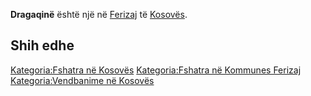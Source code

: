 {{Fshat në 
 | Emri                = Dragaqinë
 | EmriAlt                = 
 | NAME_SHORT_FORM=      
 | NAME_GENERIC=      
 | NAME_SORT_NAME_RO=      DRAGAQINE
 | FULL_NAME_RO = Dragaqinë
 | FULL_NAME_ND_RO=Dragaqine
 | SORT_NAME_RG=DRAGAQINE
 | FULL_NAME_RG=Dragaqinë
 | FULL_NAME_ND_RG=Dragaqine
 | SRP_NAME_SHORT_FORM=      
 | SRP_NAME_GENERIC=      
 | SRP_NAME_SORT_NAME_RO=      
 | SRP_FULL_NAME_RO = 
 | SRP_FULL_NAME_ND_RO=
 | SRP_SORT_NAME_RG=
 | SRP_FULL_NAME_RG=
 | SRP_FULL_NAME_ND_RG=
 | Emri (Rasa dhanore) = 
 | Figura              = 
 | Shteti              = Kosovo
 | Komuna              = Ferizaj
 | Kodi postar         = 
 | Sipërfaqja          = 

 | Popullsia           = 

 | Regj. i popullsisë  = 
 | Dend. e popullsisë  = 
 | Faqja zyrtare       = 
 <!--- Koordinatat ----> 
 | Gjerësia            = 42.3975
 | Gjatësia            = 20.900833
 | Lartësia            = 
}}
'''Dragaqinë''' është një [[]] në [[Ferizaj]] të [[Kosovës]].

<!-- == Gjeografia == -->
<!-- == Historia == -->
<!-- == Demografia == -->
== Shih edhe ==
{{Komuna Ferizaj}}
{{Kosovo-Administrata-Cung}}

[[Kategoria:Fshatra në Kosovës]]
[[Kategoria:Fshatra në Kommunes Ferizaj]]
[[Kategoria:Vendbanime në Kosovës]]